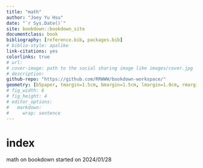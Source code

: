 ```yaml
---
title: "math"
author: "Joey Yu Hsu"
date: "`r Sys.Date()`"
site: bookdown::bookdown_site
documentclass: book
bibliography: [reference.bib, packages.bib]
# biblio-style: apalike
link-citations: yes
colorlinks: true
# url: 
# cover-image: path to the social sharing image like images/cover.jpg
# description: 
github-repo: "https://github.com/RRWWW/bookdown-workspace/"
geometry: [b5paper, tmargin=1.5cm, bmargin=1.5cm, lmargin=1.0cm, rmargin=1.0cm]
# fig_width: 6 
# fig_height: 4 
# editor_options: 
#   markdown: 
#     wrap: sentence
---
```


# index {.unnumbered }

math on bookdown started on 2024/01/28
